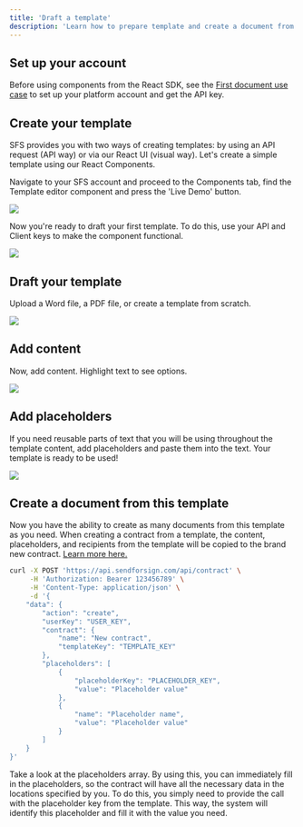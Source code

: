 ```yaml
---
title: 'Draft a template'
description: 'Learn how to prepare template and create a document from it.'
---
```


## Set up your account

Before using components from the React SDK, see the [First document use case](/usecase/firstdoc) to set up your 
platform account and get the API key.

## Create your template

SFS provides you with two ways of creating templates: by using an API request (API way) or via our React UI (visual way). 
Let's create a simple template using our React Components. 

Navigate to your SFS account and proceed to the Components tab, find the Template editor component 
and press the 'Live Demo' button.

<Frame caption="Components">
  <img src="/usecase/img/2.png" />
</Frame>

Now you're ready to draft your first template. To do this, use your API and Client keys to make the component functional.

<Frame caption="Template editor">
  <img src="/usecase/img/3.png" />
</Frame>

## Draft your template

Upload a Word file, a PDF file, or create a template from scratch.

<Frame caption="Template editor">
  <img src="/usecase/img/4.png" />
</Frame>

## Add content

Now, add content. Highlight text to see options.

<Frame caption="Template editor">
  <img src="/usecase/img/5.png" />
</Frame>

## Add placeholders

If you need reusable parts of text that you will be using throughout the template content, 
add placeholders and paste them into the text. Your template is ready to be used!

<Frame caption="Placeholders">
  <img src="/usecase/img/6.png" />
</Frame>

## Create a document from this template

Now you have the ability to create as many documents from this template as you need. When creating a 
contract from a template, the content, placeholders, and recipients from the template will be 
copied to the brand new contract. [Learn more here.](/api-reference/contract/create-fill)

```bash cURL
curl -X POST 'https://api.sendforsign.com/api/contract' \
     -H 'Authorization: Bearer 123456789' \
     -H 'Content-Type: application/json' \
     -d '{
    "data": {
        "action": "create",
        "userKey": "USER_KEY",
        "contract": {
            "name": "New contract",
            "templateKey": "TEMPLATE_KEY"
        },
        "placeholders": [
            {
                "placeholderKey": "PLACEHOLDER_KEY",
                "value": "Placeholder value"
            },
            {
                "name": "Placeholder name",
                "value": "Placeholder value"
            }
        ]
    }
}'
```

Take a look at the placeholders array. By using this, you can immediately fill in the placeholders, 
so the contract will have all the necessary data in the locations specified by you. To do this, you simply 
need to provide the call with the placeholder key from the template. This way, the system will identify this 
placeholder and fill it with the value you need.